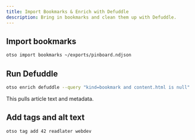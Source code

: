 ```yaml
---
title: Import Bookmarks & Enrich with Defuddle
description: Bring in bookmarks and clean them up with Defuddle.
---
```


## Import bookmarks

```bash
otso import bookmarks ~/exports/pinboard.ndjson
```

## Run Defuddle

```bash
otso enrich defuddle --query "kind=bookmark and content.html is null"
```

This pulls article text and metadata.

## Add tags and alt text

```bash
otso tag add 42 readlater webdev
```

